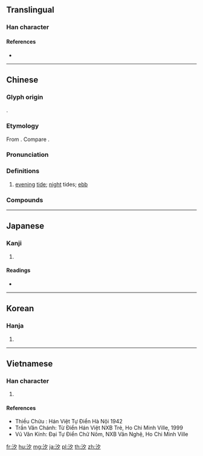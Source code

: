 {{character info/new}}
==Translingual==

===Han character===
{{Han char|rn=85|rad=水|as=03|sn=6|four=37120|canj=ENI|ids=⿰氵夕}}

====References====
* {{Han ref|kx=0605.030|dkj=17122|dj=0998.120|hdz=31554.020|uh=6C50|ud=27728|bh=A6C1|bd=42689}}

----

==Chinese==
{{zh-forms}}

===Glyph origin===
{{Han etym}}
{{Han compound|水|夕|alt1=氵|ls=psc|c1=s|c2=p}}.

===Etymology===
From {{och-l|夕|evening}}. Compare {{och-l|潮|morning tide; tide}}.

===Pronunciation===
{{zh-pron
|m=汐
|c=zik6
|h=pfs=
|md=
|mn=se̍k
|w=5xxiq
|mc=y
|oc=y
|cat=n
}}

===Definitions===
{{zh-hanzi}}

# [[evening]] [[tide]]; [[night]] tides; [[ebb]]
#: {{zh-x|潮汐|morning and evening tides; tide, wave}}

===Compounds===
{{zh-der|汐止|潮汐|潮汐預報}}

----

==Japanese==

===Kanji===
{{ja-kanji|grade=|rs=水03}}

# {{defn|lang=ja|sort=水03}}

====Readings====
* {{ja-readings|on=[[せき]] (seki)|kun=[[しお]] (shio), [[うしお]] (ushio)}}

----

==Korean==

===Hanja===
{{ko-hanja|hangeul=석|eumhun=|rv=seok|mr=sŏk|y=sek}}

# {{defn|lang=ko|sort=水03}}

----

==Vietnamese==

===Han character===
{{vi-hantu|[[tách]], [[tịch]]|rs=水03}}

# {{defn|lang=vi|sort=水03}}

====References====
* Thiều Chửu : Hán Việt Tự Điển Hà Nội 1942
* Trần Văn Chánh: Từ Điển Hán Việt NXB Trẻ, Ho Chi Minh Ville, 1999
* Vũ Văn Kính: Đại Tự Điển Chữ Nôm, NXB Văn Nghệ, Ho Chi Minh Ville

[[fr:汐]]
[[hu:汐]]
[[mg:汐]]
[[ja:汐]]
[[pl:汐]]
[[th:汐]]
[[zh:汐]]